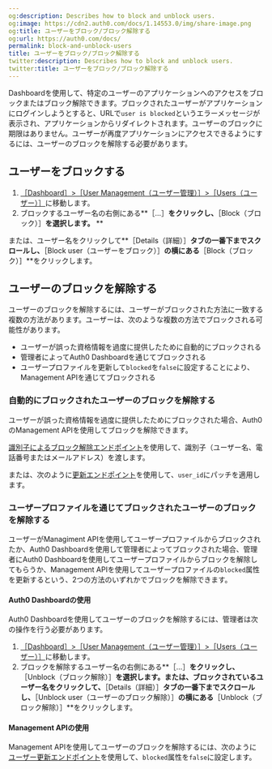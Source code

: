 ```yaml
---
og:description: Describes how to block and unblock users.
og:image: https://cdn2.auth0.com/docs/1.14553.0/img/share-image.png
og:title: ユーザーをブロック/ブロック解除する
og:url: https://auth0.com/docs/
permalink: block-and-unblock-users
title: ユーザーをブロック/ブロック解除する
twitter:description: Describes how to block and unblock users.
twitter:title: ユーザーをブロック/ブロック解除する
---
```


Dashboardを使用して、特定のユーザーのアプリケーションへのアクセスをブロックまたはブロック解除できます。ブロックされたユーザーがアプリケーションにログインしようとすると、URLで`user is blocked`というエラーメッセージが表示され、アプリケーションからリダイレクトされます。ユーザーのブロックに期限はありません。ユーザーが再度アプリケーションにアクセスできるようにするには、ユーザーのブロックを解除する必要があります。



## ユーザーをブロックする

1. [［Dashboard］>［User Management（ユーザー管理）］>［Users（ユーザー）］](%24%7Bmanage_url%7D/#/users)に移動します。
2. ブロックするユーザー名の右側にある**［...］**をクリックし、**［Block（ブロック）］**を選択します。** **

または、ユーザー名をクリックして**［Details（詳細）］**タブの一番下までスクロールし、**［Block user（ユーザーをブロック）］**の横にある**［Block（ブロック）］**をクリックします。



## ユーザーのブロックを解除する

ユーザーのブロックを解除するには、ユーザーがブロックされた方法に一致する複数の方法があります。ユーザーは、次のような複数の方法でブロックされる可能性があります。

* ユーザーが誤った資格情報を過度に提供したために自動的にブロックされる
* 管理者によってAuth0 Dashboardを通じてブロックされる
* ユーザープロファイルを更新して`blocked`を`false`に設定することにより、Management APIを通じてブロックされる

### 自動的にブロックされたユーザーのブロックを解除する

ユーザーが誤った資格情報を過度に提供したためにブロックされた場合、Auth0のManagement APIを使用してブロックを解除できます。

[識別子によるブロック解除エンドポイント](/api/management/v2#!/User_Blocks/delete_user_blocks)を使用して、識別子（ユーザー名、電話番号またはメールアドレス）を渡します。



または、次のように[更新エンドポイント](/api/management/v2/#%5C!/Users/patch_users_by_id)を使用して、`user_id`にパッチを適用します。



### ユーザープロファイルを通じてブロックされたユーザーのブロックを解除する

ユーザーがManagiment APIを使用してユーザープロファイルからブロックされたか、Auth0 Dashboardを使用して管理者によってブロックされた場合、管理者にAuth0 Dashboardを使用してユーザープロファイルからブロックを解除してもらうか、Management APIを使用してユーザープロファイルの`blocked`属性を更新するという、2つの方法のいずれかでブロックを解除できます。

#### Auth0 Dashboardの使用

Auth0 Dashboardを使用してユーザーのブロックを解除するには、管理者は次の操作を行う必要があります。

1. [［Dashboard］>［User Management（ユーザー管理）］>［Users（ユーザー）］](%24%7Bmanage_url%7D/#/users)に移動します。
2. ブロックを解除するユーザー名の右側にある**［...］**をクリックし、**［Unblock（ブロック解除）］**を選択します。または、ブロックされているユーザー名をクリックして、**［Details（詳細）］**タブの一番下までスクロールし、**［Unblock user（ユーザーのブロック解除）］**の横にある**［Unblock（ブロック解除）］**をクリックします。

#### Management APIの使用

Management APIを使用してユーザーのブロックを解除するには、次のように[ユーザー更新エンドポイント](/api/management/v2#!/Users/patch_users_by_id)を使用して、`blocked`属性を`false`に設定します。